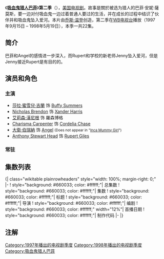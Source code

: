 {{request translation|en}}

{{Infobox television season
 |bgcolour = #660033
 |fgcolour = #ffffff
 |image = <!-- 檔案不存在 [[File:Buffy_Season_2_DVD.jpg|File:Buffy Season 2 DVD.jpg]] -->
 |caption = 在[[DVD区域码|区域]]1发行的第二季DVD封面
 |season_name = 《吸血鬼猎人巴菲》第二季
 |eng_name = {{lang|en|''Buffy the Vampire Slayer''<br />(Season 2)}}
 |country = 美国
 |network = [[WB电视台|WB电视台]]
 |first_aired = {{Start date|1997|9|15}}
 |last_aired = {{End date|1998|5|19}}
 |num_episodes = 22
 |region_1 = {{Start date|2002|6|11}}<ref name="r1 dvd">{{Cite web |url=http://www.amazon.com/dp/B000063IOT |title=Buffy the Vampire Slayer - The Complete Second Season (1997) |work=[[Amazon.com|Amazon.com]] |accessdate=July 29, 2010 |archive-date=2012-12-04 |archive-url=https://www.webcitation.org/6CeJ00rzr?url=http://www.amazon.com/Buffy-Vampire-Slayer-Complete-Second/dp/B000063IOT |dead-url=no }}</ref>
 |region_2 = {{Start date|2001|5|21}}
 |prev_season = [[吸血鬼猎人巴菲_(第一季)|第一季]]
 |next_season = [[吸血鬼猎人巴菲_(第三季)|第三季]]
 |episode_list = [[吸血鬼猎人巴菲集数列表|吸血鬼猎人巴菲集数列表]]
}}
《'''[[吸血鬼猎人巴菲|吸血鬼猎人巴菲]]'''》'''第二季'''（{{lang-en|Buffy the Vampire Slayer season 2}}），[[美国|美国]][[电视剧|电视剧]]。故事是關於被选为猎人的巴菲·安妮·薩莫斯，要一边对付吸血鬼一边过着普通人要过的生活，并在成长的过程中结识了伙伴并和吸血鬼坠入爱河。本片由[[乔斯·温登|乔斯·温登]]创造，第二季在[[WB电视台|WB电视台]]播放（1997年9月15日 – 1998年5月19日），本季一共22集。

== 简介 ==
巴菲和Angel的感情进一步深入，而Rupert和学校的新老师Jenny坠入爱河，但是Jenny接近Rupert是有目的的。

== 演员和角色 ==

=== 主演 ===
* [[莎拉·蜜雪兒·吉蘭|莎拉·蜜雪兒·吉蘭]] 饰 [[Buffy_Summers|Buffy Summers]]
* [[Nicholas_Brendon|Nicholas Brendon]] 饰 [[Xander_Harris|Xander Harris]]
* [[艾莉森·漢尼根|艾莉森·漢尼根]] 饰 羅森博格
* [[Charisma_Carpenter|Charisma Carpenter]] 饰 [[Cordelia_Chase|Cordelia Chase]]
* [[大衛·伯瑞納|大衛·伯瑞納]] 饰 [[Angel_(Buffy_the_Vampire_Slayer)|Angel]] <small>(Does not appear in "[[Inca_Mummy_Girl|Inca Mummy Girl]]")</small>
* [[Anthony_Head|Anthony Stewart Head]] 饰 [[Rupert_Giles|Rupert Giles]]

=== 常驻 ===
{{Columns-list|2|
* Juliet Landau 饰 Drusilla (12集)
* James Marsters 饰 Spike (12集)
* Kristine Sutherland 饰 Joyce Summers (12集)
* Robia LaMorte 饰 Jenny Calendar (11集)
* Seth Green 饰 Daniel "Oz" Osbourne (10集)
* Armin Shimerman 饰 Principal Snyder (9集)
* Danny Strong 饰 Jonathan Levinson (7集)
* Bianca Lawson 饰 Kendra (4集)
* Larry Bagby 饰 List of Larry Blaisdell (2集)
* Andrew J. Ferchland 饰 The Anointed One (2集)
* Saverio Guerra 饰 Willy the Snitch (2集)
* Jason Hall 饰 Devon MacLeish (2集)
* Max Perlich 饰 Whistler (2集)
* Robin Sachs 饰 Ethan Rayne (2集)
* Eric Saiet 饰 Dalton (2集)
* Vincent Schiavelli 饰 Uncle Enios (2集)
* Brian Thompson 饰 The Judge (2集)
* Elizabeth Anne Allen 饰 Amy Madison (1集)
* Julie Benz 饰 Darla (1集)
* Dean Butler 饰 Hank Summers (1集)
* Mark Metcalf 饰 The Master (1集)
* Mercedes McNab 饰 Harmony Kendall (1集)
}}

== 集数列表 ==
{{See also|吸血鬼猎人巴菲集数列表}}
<onlyinclude>{| class="wikitable plainrowheaders" style="width: 100%; margin-right: 0;"
|-
! style="background: #660033; color: #ffffff;"| 总集数
! style="background: #660033; color: #ffffff;"| 集数
! style="background: #660033; color: #ffffff;"| 标题
! style="background: #660033; color: #ffffff;"| 导演
! style="background: #660033; color: #ffffff;"| 编剧
! style="background: #660033; color: #ffffff;" width="12%"| 首播日期
! style="background: #660033; color: #ffffff;"| 制作代码
|-
{{Episode list/sublist|吸血鬼猎人巴菲集数列表
 |EpisodeNumber = 13
 |EpisodeNumber2 = 1
 |Title = When She Was Bad
 |DirectedBy = 喬斯·溫登
 |WrittenBy = 喬斯·溫登
 |OriginalAirDate = {{Start date|1997|9|15}}
 |ProdCode = 5V01
 |LineColor = 660033
}}
{{Episode list/sublist|吸血鬼猎人巴菲集数列表
 |EpisodeNumber = 14
 |EpisodeNumber2 = 2
 |Title = Some Assembly Required
 |DirectedBy = Bruce Seth Green
 |WrittenBy = Ty King
 |OriginalAirDate = {{Start date|1997|9|22}}
 |ProdCode = 5V02
 |LineColor = 660033
}}
{{Episode list/sublist|吸血鬼猎人巴菲集数列表
 |EpisodeNumber = 15
 |EpisodeNumber2 = 3
 |Title = School Hard
 |DirectedBy = John T. Kretchmer
 |WrittenBy = ''Story by'': 喬斯·溫登 & David Greenwalt<br>''Teleplay by'': David Greenwalt
 |OriginalAirDate = {{Start date|1997|9|29}}
 |ProdCode = 5V03
 |LineColor = 660033
}}
{{Episode list/sublist|吸血鬼猎人巴菲集数列表
 |EpisodeNumber = 16
 |EpisodeNumber2 = 4
 |Title = Inca Mummy Girl
 |DirectedBy = Ellen S. Pressman
 |WrittenBy = Matt Kiene & Joe Reinkemeyer
 |OriginalAirDate = {{Start date|1997|10|6}}
 |ProdCode = 5V04
 |LineColor = 660033
}}
{{Episode list/sublist|吸血鬼猎人巴菲集数列表
 |EpisodeNumber = 17
 |EpisodeNumber2 = 5
 |Title = Reptile Boy
 |DirectedBy = David Greenwalt
 |WrittenBy = David Greenwalt
 |OriginalAirDate = {{Start date|1997|10|13}}
 |ProdCode = 5V05
 |LineColor = 660033
}}
{{Episode list/sublist|吸血鬼猎人巴菲集数列表
 |EpisodeNumber = 18
 |EpisodeNumber2 = 6
 |Title = Halloween
 |DirectedBy = Bruce Seth Green
 |WrittenBy = Carl Ellsworth
 |OriginalAirDate = {{Start date|1997|10|27}}
 |ProdCode = 5V06
 |LineColor = 660033
}}
{{Episode list/sublist|吸血鬼猎人巴菲集数列表
 |EpisodeNumber = 19
 |EpisodeNumber2 = 7
 |Title = Lie to Me
 |DirectedBy = 喬斯·溫登
 |WrittenBy = 喬斯·溫登
 |OriginalAirDate = {{Start date|1997|11|3}}
 |ProdCode = 5V07
 |LineColor = 660033
}}
{{Episode list/sublist|吸血鬼猎人巴菲集数列表
 |EpisodeNumber = 20
 |EpisodeNumber2 = 8
 |Title = The Dark Age
 |DirectedBy = Bruce Seth Green
 |WrittenBy = Dean Batali & Rob Des Hotel
 |OriginalAirDate = {{Start date|1997|11|10}}
 |ProdCode = 5V08
 |LineColor = 660033
}}
{{Episode list/sublist|吸血鬼猎人巴菲集数列表
 |EpisodeNumber = 21
 |EpisodeNumber2 = 9
 |RTitle = What's My Line" (Part 1)
 |DirectedBy = David Solomon (TV producer)|David Solomon
 |WrittenBy = Howard Gordon & Marti Noxon
 |OriginalAirDate = {{Start date|1997|11|17}}
 |ProdCode = 5V09
 |LineColor = 660033
}}
{{Episode list/sublist|吸血鬼猎人巴菲集数列表
 |EpisodeNumber = 22
 |EpisodeNumber2 = 10
 |RTitle = What's My Line" (Part 2)
 |DirectedBy = David Semel
 |WrittenBy = Marti Noxon
 |OriginalAirDate = {{Start date|1997|11|24}}
 |ProdCode = 5V10
 |LineColor = 660033
}}
{{Episode list/sublist|吸血鬼猎人巴菲集数列表
 |EpisodeNumber = 23
 |EpisodeNumber2 = 11
 |Title = Ted
 |DirectedBy = Bruce Seth Green
 |WrittenBy = David Greenwalt & 喬斯·溫登
 |OriginalAirDate = {{Start date|1997|12|8}}
 |ProdCode = 5V11
 |LineColor = 660033
}}
{{Episode list/sublist|吸血鬼猎人巴菲集数列表
 |EpisodeNumber = 24
 |EpisodeNumber2 = 12
 |Title = Bad Eggs
 |DirectedBy = David Greenwalt
 |WrittenBy = Marti Noxon
 |OriginalAirDate = {{Start date|1998|1|12}}
 |ProdCode = 5V12
 |LineColor = 660033
}}
{{Episode list/sublist|吸血鬼猎人巴菲集数列表
 |EpisodeNumber = 25
 |EpisodeNumber2 = 13
 |RTitle = Surprise (Part 1)
 |DirectedBy = Michael Lange
 |WrittenBy = Marti Noxon
 |OriginalAirDate = {{Start date|1998|1|19}}
 |ProdCode = 5V13
 |LineColor = 660033
}}
{{Episode list/sublist|吸血鬼猎人巴菲集数列表
 |EpisodeNumber = 26
 |EpisodeNumber2 = 14
 |RTitle = Innocence (Part 2)
 |DirectedBy = 喬斯·溫登
 |WrittenBy = 喬斯·溫登
 |OriginalAirDate = {{Start date|1998|1|20}}
 |ProdCode = 5V14
 |LineColor = 660033
}}
{{Episode list/sublist|吸血鬼猎人巴菲集数列表
 |EpisodeNumber = 27
 |EpisodeNumber2 = 15
 |Title = Phases
 |DirectedBy = Bruce Seth Green
 |WrittenBy = Rob Des Hotel & Dean Batali
 |OriginalAirDate = {{Start date|1998|1|27}}
 |ProdCode = 5V15
 |LineColor = 660033
}}
{{Episode list/sublist|吸血鬼猎人巴菲集数列表
 |EpisodeNumber = 28
 |EpisodeNumber2 = 16
 |Title = Bewitched, Bothered and Bewildered
 |DirectedBy = James A. Contner
 |WrittenBy = Marti Noxon
 |OriginalAirDate = {{Start date|1998|2|10}}
 |ProdCode = 5V16
 |LineColor = 660033
}}
{{Episode list/sublist|吸血鬼猎人巴菲集数列表
 |EpisodeNumber = 29
 |EpisodeNumber2 = 17
 |Title = Passion
 |DirectedBy = Michael Gershman (director)|Michael Gershman
 |WrittenBy = Ty King
 |OriginalAirDate = {{Start date|1998|2|24}}
 |ProdCode = 5V17
 |LineColor = 660033
}}
{{Episode list/sublist|吸血鬼猎人巴菲集数列表
 |EpisodeNumber = 30
 |EpisodeNumber2 = 18
 |Title = Killed by Death
 |DirectedBy = Deran Sarafian
 |WrittenBy = Rob Des Hotel & Dean Batali
 |OriginalAirDate = {{Start date|1998|3|3}}
 |ProdCode = 5V18
 |LineColor = 660033
}}
{{Episode list/sublist|吸血鬼猎人巴菲集数列表
 |EpisodeNumber = 31
 |EpisodeNumber2 = 19
 |Title = I Only Have Eyes for You
 |DirectedBy = James Whitmore, Jr.
 |WrittenBy = Marti Noxon
 |OriginalAirDate = {{Start date|1998|4|28}}
 |ProdCode = 5V19
 |LineColor = 660033
}}
{{Episode list/sublist|吸血鬼猎人巴菲集数列表
 |EpisodeNumber = 32
 |EpisodeNumber2 = 20
 |Title = Go Fish
 |DirectedBy = David Semel
 |WrittenBy = David Fury & Elin Hampton
 |OriginalAirDate = {{Start date|1998|5|5}}
 |ProdCode = 5V20
 |LineColor = 660033
}}
{{Episode list/sublist|吸血鬼猎人巴菲集数列表
 |EpisodeNumber = 33
 |EpisodeNumber2 = 21
 |RTitle = Becoming (Part 1)
 |DirectedBy = 喬斯·溫登
 |WrittenBy = 喬斯·溫登
 |OriginalAirDate = {{Start date|1998|5|12}}
 |ProdCode = 5V21
 |LineColor = 660033
}}
{{Episode list/sublist|吸血鬼猎人巴菲集数列表
 |EpisodeNumber = 34
 |EpisodeNumber2 = 22
 |RTitle = Becoming (Part 2)
 |DirectedBy = 喬斯·溫登
 |WrittenBy = 喬斯·溫登
 |OriginalAirDate = {{Start date|1998|5|19}}
 |ProdCode = 5V22
 |LineColor = 660033
}}
|}</onlyinclude>

== 注解 ==
{{reflist|2}}

{{DEFAULTSORT:Buffy the Vampire Slayer (season 2)}}
[[Category:1997年播出的电视剧季度|Category:1997年播出的电视剧季度]]
[[Category:1998年播出的电视剧季度|Category:1998年播出的电视剧季度]]
[[Category:吸血鬼猎人巴菲|Category:吸血鬼猎人巴菲]]